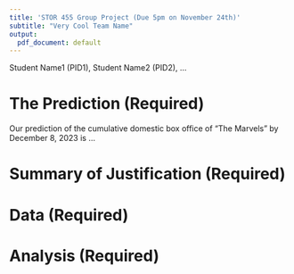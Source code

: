 ```yaml
---
title: 'STOR 455 Group Project (Due 5pm on November 24th)'
subtitle: "Very Cool Team Name"
output:
  pdf_document: default
---
```


Student Name1 (PID1), Student Name2 (PID2), ...

# The Prediction (Required)
Our prediction of the cumulative domestic box office of "The Marvels" by December 8, 2023 is ...

# Summary of Justification (Required) 

# Data (Required)

# Analysis (Required)

